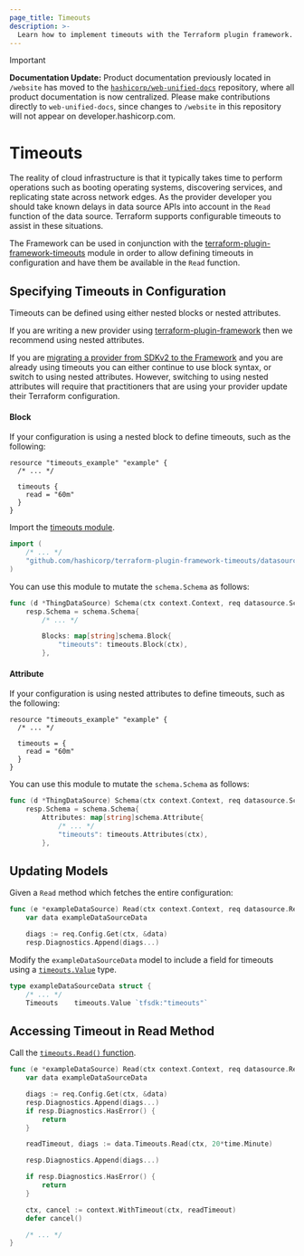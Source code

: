 ```yaml
---
page_title: Timeouts
description: >-
  Learn how to implement timeouts with the Terraform plugin framework.
---
```


> [!IMPORTANT]  
> **Documentation Update:** Product documentation previously located in `/website` has moved to the [`hashicorp/web-unified-docs`](https://github.com/hashicorp/web-unified-docs) repository, where all product documentation is now centralized. Please make contributions directly to `web-unified-docs`, since changes to `/website` in this repository will not appear on developer.hashicorp.com.

# Timeouts

The reality of cloud infrastructure is that it typically takes time to perform operations such as booting operating systems, discovering services, and replicating state across network edges. As the provider developer you should take known delays in data source APIs into account in the `Read` function of the data source. Terraform supports configurable timeouts to assist in these situations.

The Framework can be used in conjunction with the [terraform-plugin-framework-timeouts](https://github.com/hashicorp/terraform-plugin-framework-timeouts) module in order to allow defining timeouts in configuration and have them be available in the `Read` function.

## Specifying Timeouts in Configuration

Timeouts can be defined using either nested blocks or nested attributes.

If you are writing a new provider using [terraform-plugin-framework](https://github.com/hashicorp/terraform-plugin-framework)
then we recommend using nested attributes.

If you are [migrating a provider from SDKv2 to the Framework](/terraform/plugin/framework/migrating) and
you are already using timeouts you can either continue to use block syntax, or switch to using nested attributes.
However, switching to using nested attributes will require that practitioners that are using your provider update their
Terraform configuration.

#### Block

If your configuration is using a nested block to define timeouts, such as the following:

```hcl
resource "timeouts_example" "example" {
  /* ... */

  timeouts {
    read = "60m"
  }
}
```

Import the [timeouts module](https://github.com/hashicorp/terraform-plugin-framework-timeouts).

```go
import (
    /* ... */
    "github.com/hashicorp/terraform-plugin-framework-timeouts/datasource/timeouts"
)
````

You can use this module to mutate the `schema.Schema` as follows:

```go
func (d *ThingDataSource) Schema(ctx context.Context, req datasource.SchemaRequest, resp *datasource.SchemaResponse) {
    resp.Schema = schema.Schema{
        /* ... */

        Blocks: map[string]schema.Block{
            "timeouts": timeouts.Block(ctx),
        },
```

#### Attribute

If your configuration is using nested attributes to define timeouts, such as the following:

```hcl
resource "timeouts_example" "example" {
  /* ... */

  timeouts = {
    read = "60m"
  }
}
```

You can use this module to mutate the `schema.Schema` as follows:

```go
func (d *ThingDataSource) Schema(ctx context.Context, req datasource.SchemaRequest, resp *datasource.SchemaResponse) {
    resp.Schema = schema.Schema{
        Attributes: map[string]schema.Attribute{
            /* ... */
            "timeouts": timeouts.Attributes(ctx),
        },
```

## Updating Models

Given a `Read` method which fetches the entire configuration:

```go
func (e *exampleDataSource) Read(ctx context.Context, req datasource.ReadRequest, resp *datasource.ReadResponse) {
	var data exampleDataSourceData

	diags := req.Config.Get(ctx, &data)
	resp.Diagnostics.Append(diags...)
```

Modify the `exampleDataSourceData` model to include a field for timeouts using a [`timeouts.Value`](https://pkg.go.dev/github.com/hashicorp/terraform-plugin-framework-timeouts/datasource/timeouts#Value) type.

```go
type exampleDataSourceData struct {
    /* ... */
	Timeouts    timeouts.Value `tfsdk:"timeouts"`
```

## Accessing Timeout in Read Method

Call the [`timeouts.Read()` function](https://pkg.go.dev/github.com/hashicorp/terraform-plugin-framework-timeouts/datasource/timeouts#Value.Read).

```go
func (e *exampleDataSource) Read(ctx context.Context, req datasource.ReadRequest, resp *datasource.ReadResponse) {
    var data exampleDataSourceData

    diags := req.Config.Get(ctx, &data)
    resp.Diagnostics.Append(diags...)
    if resp.Diagnostics.HasError() {
        return
    }

    readTimeout, diags := data.Timeouts.Read(ctx, 20*time.Minute)

    resp.Diagnostics.Append(diags...)

    if resp.Diagnostics.HasError() {
        return
    }

    ctx, cancel := context.WithTimeout(ctx, readTimeout)
    defer cancel()

    /* ... */
}
```
